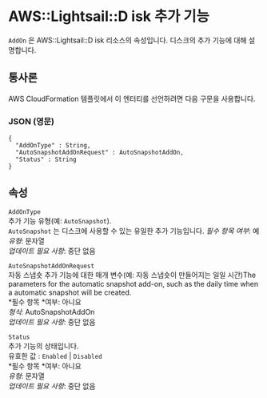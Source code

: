 # AWS::Lightsail::D isk 추가 기능

`AddOn` 은 AWS::Lightsail::D isk 리소스의 속성입니다. 디스크의 추가 기능에 대해 설명합니다.

## 통사론

AWS CloudFormation 템플릿에서 이 엔터티를 선언하려면 다음 구문을 사용합니다.

### JSON (영문)

```
{
  "AddOnType" : String,
  "AutoSnapshotAddOnRequest" : AutoSnapshotAddOn,
  "Status" : String
}
```

## 속성

`AddOnType`  
추가 기능 유형(예: `AutoSnapshot`).  
`AutoSnapshot` 는 디스크에 사용할 수 있는 유일한 추가 기능입니다.
_필수 항목 여부_: 예  
_유형_: 문자열  
_업데이트 필요 사항_: 중단 없음

`AutoSnapshotAddOnRequest`  
자동 스냅숏 추가 기능에 대한 매개 변수(예: 자동 스냅숏이 만들어지는 일일 시간)The parameters for the automatic snapshot add-on, such as the daily time when a automatic snapshot will be created.  
*필수 항목 *여부: 아니요  
_형식_: AutoSnapshotAddOn  
_업데이트 필요 사항_: 중단 없음

`Status`  
추가 기능의 상태입니다.  
유효한 값 : `Enabled` | `Disabled`  
*필수 항목 *여부: 아니요  
_유형_: 문자열  
_업데이트 필요 사항_: 중단 없음
